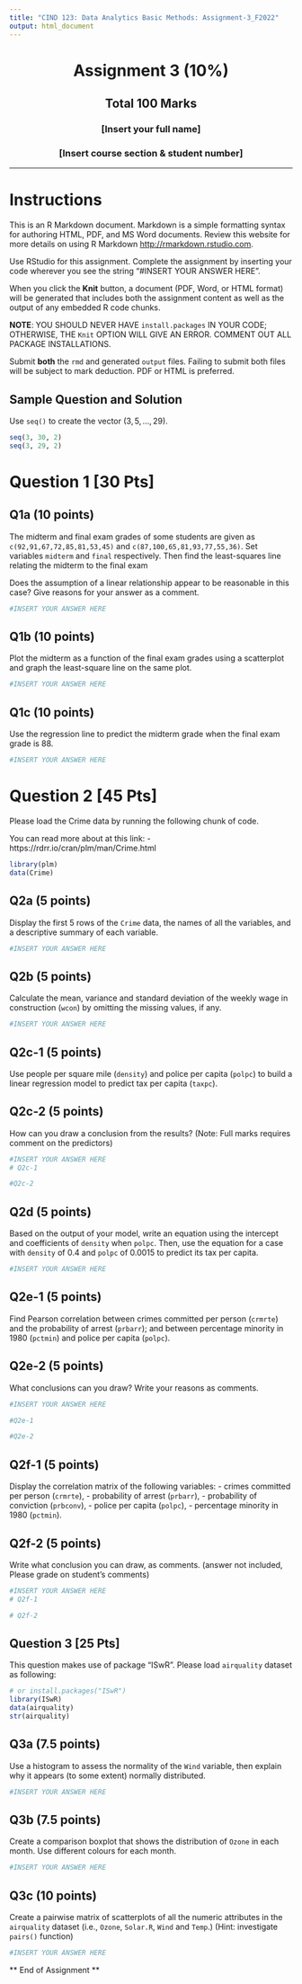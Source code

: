 ---
title: "CIND 123: Data Analytics Basic Methods: Assignment-3_F2022"
output: html_document
---
<center> <h1> Assignment 3 (10%) </h1> </center>
<center> <h2> Total 100 Marks </h2> </center>
<center> <h3> [Insert your full name] </h3> </center>
<center> <h3> [Insert course section & student number] </h3> </center>
---


# Instructions 


This is an R Markdown document. Markdown is a simple formatting syntax for authoring HTML, PDF, and MS Word documents. Review this website for more details on using R Markdown <http://rmarkdown.rstudio.com>.

Use RStudio for this assignment. Complete the assignment by inserting your  \texttt{R} code wherever you see the string "#INSERT YOUR ANSWER HERE".

When you click the **Knit** button, a document (PDF, Word, or HTML format) will be generated that includes both the assignment content as well as the output of any embedded R code chunks.

**NOTE**: YOU SHOULD NEVER HAVE `install.packages` IN YOUR CODE; OTHERWISE, THE `Knit` OPTION WILL GIVE AN ERROR. COMMENT OUT ALL PACKAGE INSTALLATIONS.

Submit **both**  the `rmd` and generated `output` files. Failing to submit both files will be subject to mark deduction. PDF or HTML is preferred. 

## Sample Question and Solution

Use `seq()` to create the vector $(3, 5, \dots, 29)$.

```{r}
seq(3, 30, 2)
seq(3, 29, 2)
```



# Question 1 [30 Pts]

## Q1a (10 points) 
The midterm and final exam grades of some students are given as `c(92,91,67,72,85,81,53,45)` and `c(87,100,65,81,93,77,55,36)`. Set variables `midterm` and `final` respectively. Then find the least-squares line relating the midterm to the final exam 

   Does the assumption of a linear relationship appear to be reasonable in this case? Give reasons for your answer as a comment.
```{r}
#INSERT YOUR ANSWER HERE

```

## Q1b (10 points) 
Plot the midterm as a function of the final exam grades using a scatterplot and graph the least-square line on the same plot. 
```{r}
#INSERT YOUR ANSWER HERE

```

## Q1c (10 points) 
Use the regression line to predict the midterm grade when the final exam grade is 88. 
```{r}
#INSERT YOUR ANSWER HERE

```



# Question 2 [45 Pts]

Please load the Crime data by running the following chunk of code.

You can read more about at this link:
   - https://rdrr.io/cran/plm/man/Crime.html
```{r load_data}
library(plm)
data(Crime)
```

## Q2a (5 points) 
Display the first 5 rows of the `Crime` data, the names of all the variables, and a descriptive summary of each variable. 
```{r}
#INSERT YOUR ANSWER HERE

```

## Q2b (5 points) 
Calculate the mean, variance and standard deviation of the weekly wage in construction (`wcon`) by omitting the missing values, if any. 
```{r}
#INSERT YOUR ANSWER HERE

```
## Q2c-1 (5 points) 
Use people per square mile (`density`) and police per capita (`polpc`) to build a linear regression model to predict tax per capita (`taxpc`).  

## Q2c-2 (5 points) 
How can you draw a conclusion from the results? 
   (Note: Full marks requires comment on the predictors)
```{r}
#INSERT YOUR ANSWER HERE
# Q2c-1

#Q2c-2

```

## Q2d (5 points) 

Based on the output of your model, write an equation using the intercept and coefficients of `density` when `polpc`. Then, use the equation for a case with `density` of 0.4 and `polpc` of 0.0015 to predict its tax per capita.  

```{r}
#INSERT YOUR ANSWER HERE

```

## Q2e-1 (5 points) 
Find Pearson correlation between crimes committed per person (`crmrte`) and the probability of arrest (`prbarr`); and between percentage minority in 1980 (`pctmin`) and police per capita (`polpc`). 

## Q2e-2 (5 points) 
What conclusions can you draw? Write your reasons as comments.
```{r}
#INSERT YOUR ANSWER HERE

#Q2e-1

#Q2e-2

```

## Q2f-1 (5 points) 
Display the correlation matrix of the following variables: 
- crimes committed per person (`crmrte`), 
- probability of arrest (`prbarr`),
- probability of conviction (`prbconv`),
- police per capita (`polpc`),
- percentage minority in 1980 (`pctmin`). 

## Q2f-2 (5 points) 
Write what conclusion you can draw, as comments. 
   (answer not included, Please grade on student's comments)
```{r}
#INSERT YOUR ANSWER HERE
# Q2f-1

# Q2f-2

```



## Question 3 [25 Pts]

This question makes use of package "ISwR". Please load `airquality` dataset as following:

```{r}
# or install.packages("ISwR")
library(ISwR) 
data(airquality)
str(airquality)
```


## Q3a (7.5 points) 
Use a histogram to assess the normality of the `Wind` variable, then explain why it appears (to some extent) normally distributed. 
```{r}
#INSERT YOUR ANSWER HERE

```

## Q3b (7.5 points) 
Create a comparison boxplot that shows the distribution of `Ozone` in each month. Use different colours for each month. 

```{r}
#INSERT YOUR ANSWER HERE

```

## Q3c (10 points) 
Create a pairwise matrix of scatterplots of all the numeric attributes in the `airquality` dataset (i.e., `Ozone`, `Solar.R`, `Wind` and `Temp`.)
(Hint: investigate `pairs()` function) 

```{r}
#INSERT YOUR ANSWER HERE

```


** End of Assignment **